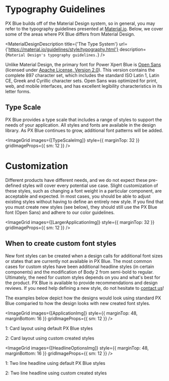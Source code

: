 
# Typography Guidelines

PX Blue builds off of the Material Design system, so in general, you may refer to the typography guidelines presented at [Material.io](https://material.io/guidelines/style/typography.html#). Below, we cover some of the areas where PX Blue differs from Material Design.

<MaterialDesignDescription
    title={'The Type System'}
    url={'https://material.io/guidelines/style/typography.html'}
    description={`Material Design's typography guidelines.`}
/>

Unlike Material Design, the primary font for Power Xpert Blue is [Open Sans](https://fonts.google.com/specimen/Open+Sans?selection.family=Open+Sans) (licensed under [Apache License, Version 2.0](http://www.apache.org/licenses/LICENSE-2.0)). This version contains the complete 897 character set, which includes the standard ISO Latin 1, Latin CE, Greek and Cyrillic character sets. Open Sans was optimized for print, web, and mobile interfaces, and has excellent legibility characteristics in its letter forms.

## Type Scale

PX Blue provides a type scale that includes a range of styles to support the needs of your application. All styles and fonts are available in the design library. As PX Blue continues to grow, additional font patterns will be added.

<ImageGrid images={[TypeScaleImg]} style={{ marginTop: 32 }} gridImageProps={{ sm: 12 }} />
<Divider />

# Customization

Different products have different needs, and we do not expect these pre-defined styles will cover every potential use case. Slight customization of these styles, such as changing a font weight in a particular component, are acceptable and expected. In most cases, you should be able to adjust existing styles without having to define an entirely new style. If you find that you must create new styles (see below), they should still use the PX Blue font (Open Sans) and adhere to our color guidelines.

<ImageGrid images={[LargerApplicationImg]} style={{ marginTop: 32 }} gridImageProps={{ sm: 12 }} />

## When to create custom font styles

New font styles can be created when a design calls for additional font sizes or states that are currently not available in PX Blue. The most common cases for custom styles have been additional headline styles (in certain components) and the modification of Body 2 from semi-bold to regular. Ultimately, the need for custom styles depends on you and what's best for the product. PX Blue is available to provide recommendations and design reviews. If you need help defining a new style, do not hesitate to [contact us](/community/contactus)!

The examples below depict how the designs would look using standard PX Blue comparied to how the design looks with new created font styles.

<ImageGrid images={[ApplicationImg]} style={{ marginTop: 48, marginBottom: 16 }} gridImageProps={{ sm: 12 }} />

1: Card layout using default PX Blue styles

2: Card layout using custom created styles

<ImageGrid images={[HeadlineOptionsImg]} style={{ marginTop: 48, marginBottom: 16 }} gridImageProps={{ sm: 12 }} />

1: Two line headline using default PX Blue styles

2: Two line headline using custom created styles
